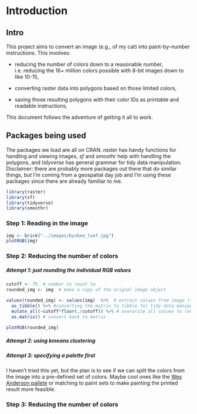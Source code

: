 # Introduction {#paintByNumbers}

## Intro

This project aims to convert an image (e.g., of my cat) into paint-by-number instructions. This involves:

* reducing the number of colors down to a reasonable number, i.e. reducing the 16+ million colors possible with 8-bit images down to like 10-15,

* converting raster data into polygons based on those limited colors,

* saving those resulting polygons with their color IDs as printable and readable instructions,

This document follows the adventure of getting it all to work.

## Packages being used

The packages we load are all on CRAN. *raster* has handy functions for handling and viewing images, *sf* and *smoothr* help with handling the polygons, and *tidyverse* has general grammar for tidy data manipulation. Disclaimer: there are probably more packages out there that do similar things, but I'm coming from a geospatial day job and I'm using these packages since there are already familiar to me. 

```r
library(raster)
library(sf)
library(tidyverse)
library(smoothr)
```

### Step 1: Reading in the image

```r
img <- brick("../images/byxbee_loaf.jpg") 
plotRGB(img)
```

### Step 2: Reducing the number of colors

##### Attempt 1: just rounding the individual RGB values

```r
cutoff <- 75  # number to rount to
rounded_img <- img  # make a copy of the orignal image object

values(rounded_img) <- values(img)  %>%  # extract values from image (strip spatial component)
  as_tibble() %>% #converting the matrix to tibble for tidy data manipulation
  mutate_all(~cutoff*floor(./cutoff)) %>% # overwrite all values to rounded down values to cutoff
  as.matrix() # convert back to matrix

plotRGB(rounded_img)
```

##### Attempt 2: using kmeans clustering 

##### Attempt 3: specifying a palette first

I haven't tried this yet, but the plan is to see if we can split the colors from the image into a pre-defined set of colors. Maybe cool ones like the [Wes Anderson pallete](https://github.com/karthik/wesanderson) or matching to paint sets to make painting the printed result more feasible. 

### Step 3: Reducing the number of colors